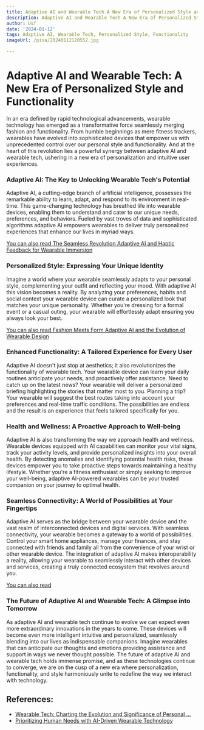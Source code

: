 ```yaml
---
title: Adaptive AI and Wearable Tech A New Era of Personalized Style and Functionality
description: Adaptive AI and Wearable Tech A New Era of Personalized Style and Functionality
author: Usf
date: '2024-01-12'
tags: Adaptive AI, Wearable Tech, Personalized Style, Functionality
imageUrl: /pixa/20240112120552.jpg

---
```

#  **Adaptive AI and Wearable Tech: A New Era  of Personalized Style and Functionality**

In an  era defined by rapid technological advancements, wearable technology has emerged as a transformative force seamlessly merging fashion  and functionality. From humble beginnings as mere fitness trackers, wearables have evolved  into sophisticated devices that empower us with unprecedented control over our personal style and functionality. And at the heart of  this  revolution lies a powerful synergy between adaptive AI and wearable tech, ushering in a new era of personalization and intuitive user experiences.

### **Adaptive AI: The Key to Unlocking  Wearable Tech's Potential**

Adaptive AI, a cutting-edge branch of artificial intelligence, possesses the remarkable ability to learn, adapt, and respond to its environment in real-time. This game-changing technology has breathed life  into  wearable  devices, enabling them to understand and cater to our unique needs,  preferences, and  behaviors. Fueled by vast troves of data  and sophisticated algorithms  adaptive  AI empowers wearables to  deliver  truly personalized experiences that enhance our lives  in  myriad ways.

[You can also read The Seamless Revolution Adaptive AI and Haptic Feedback for Wearable Immersion](The%20Seamless%20Revolution%20Adaptive%20AI%20and%20Haptic%20Feedback%20for%20Wearable%20Immersion)


### **Personalized  Style: Expressing Your Unique Identity**

Imagine a world where your  wearable  seamlessly  adapts to your personal style, complementing your outfit and  reflecting your mood. With  adaptive AI this vision  becomes a reality. By analyzing your preferences, habits and social context your wearable device can curate  a personalized look that matches your unique personality. Whether you're dressing for a formal event or a casual outing, your wearable will effortlessly  adapt ensuring you always look your best.

[You can also read Fashion Meets Form  Adaptive AI and the Evolution of Wearable Design](Fashion%20Meets%20Form%20Adaptive%20AI%20and%20the%20Evolution%20of%20Wearable%20Design)


### **Enhanced Functionality: A Tailored Experience for Every User**

Adaptive  AI doesn't just stop at aesthetics; it also revolutionizes the functionality of wearable tech. Your wearable device can learn your daily routines anticipate your needs, and proactively offer assistance. Need to catch up on the latest news? Your wearable will deliver a personalized briefing highlighting the stories that matter most to you. Planning a trip? Your wearable will suggest the best routes taking into account your preferences and real-time traffic  conditions. The possibilities are  endless  and the result  is  an experience that feels tailored  specifically for you.

### **Health  and Wellness: A Proactive Approach to Well-being**

Adaptive AI  is also transforming the  way we approach  health and  wellness. Wearable devices equipped with AI capabilities can monitor your vital signs, track  your activity levels, and provide personalized insights into your overall health. By detecting anomalies and identifying potential health risks, these devices empower you to take proactive steps towards maintaining a healthy lifestyle. Whether you're a fitness enthusiast or simply seeking to improve your well-being, adaptive AI-powered wearables can be your trusted companion on your  journey to optimal health.

### **Seamless Connectivity: A World of Possibilities  at  Your Fingertips**

Adaptive AI serves as the bridge between your wearable device and  the vast realm  of interconnected devices and digital services. With seamless  connectivity, your wearable becomes a gateway to  a world of possibilities. Control your smart home appliances, manage your finances, and stay  connected with friends and family all from the convenience of your  wrist or other wearable device. The  integration of adaptive AI  makes interoperability a reality, allowing your wearable to seamlessly interact with other devices and services, creating  a truly connected ecosystem that revolves around you.

[You  can also read  ]()


### **The Future of Adaptive AI and Wearable Tech: A Glimpse into Tomorrow**

As adaptive AI and wearable tech continue  to evolve we  can expect even more extraordinary innovations in the years to  come. These devices will become even more intelligent intuitive and personalized, seamlessly blending into our lives as indispensable companions. Imagine wearables that can anticipate our thoughts and  emotions providing assistance and support in ways we never thought possible. The future of  adaptive AI and wearable tech holds immense promise, and  as these technologies continue to converge, we are on the cusp of a  new era where personalization, functionality, and style harmoniously unite to redefine  the way we interact  with technology.

## References:
- [Wearable Tech: Charting the Evolution and Significance of Personal ...](https://www.linkedin.com/pulse/wearable-tech-charting-evolution-significance-personal-david-cain)
- [Prioritizing Human Needs with AI-Driven Wearable Technology](https://www.foodlogistics.com/safety-security/worker-safety/article/22875998/ansell-prioritizing-human-needs-with-aidriven-wearable-technology)
